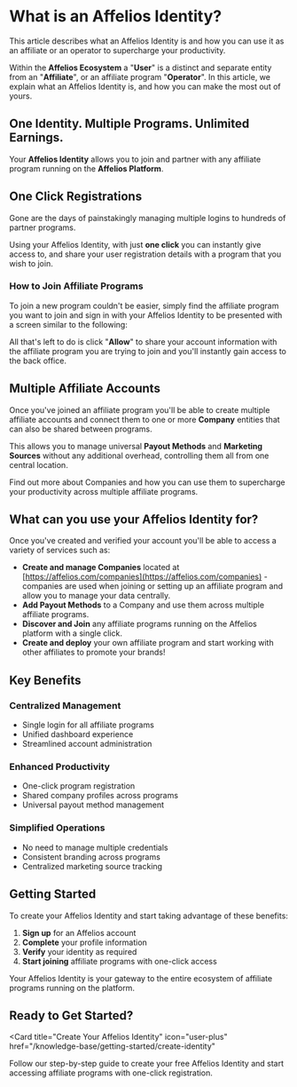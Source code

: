 # What is an Affelios Identity?

This article describes what an Affelios Identity is and how you can use it as an affiliate or an operator to supercharge your productivity.

Within the **Affelios Ecosystem** a "**User**" is a distinct and separate entity from an "**Affiliate**", or an affiliate program "**Operator**". In this article, we explain what an Affelios Identity is, and how you can make the most out of yours.

## One Identity. Multiple Programs. Unlimited Earnings.

Your **Affelios Identity** allows you to join and partner with any affiliate program running on the **Affelios Platform**.

## One Click Registrations

Gone are the days of painstakingly managing multiple logins to hundreds of partner programs.

Using your Affelios Identity, with just **one click** you can instantly give access to, and share your user registration details with a program that you wish to join.

### How to Join Affiliate Programs

To join a new program couldn't be easier, simply find the affiliate program you want to join and sign in with your Affelios Identity to be presented with a screen similar to the following:

All that's left to do is click "**Allow**" to share your account information with the affiliate program you are trying to join and you'll instantly gain access to the back office.

## Multiple Affiliate Accounts

Once you've joined an affiliate program you'll be able to create multiple affiliate accounts and connect them to one or more **Company** entities that can also be shared between programs.

This allows you to manage universal **Payout Methods** and **Marketing Sources** without any additional overhead, controlling them all from one central location.

Find out more about Companies and how you can use them to supercharge your productivity across multiple affiliate programs.

## What can you use your Affelios Identity for?

Once you've created and verified your account you'll be able to access a variety of services such as:

- **Create and manage Companies** located at [https://affelios.com/companies](https://affelios.com/companies) - companies are used when joining or setting up an affiliate program and allow you to manage your data centrally.
- **Add Payout Methods** to a Company and use them across multiple affiliate programs.
- **Discover and Join** any affiliate programs running on the Affelios platform with a single click.
- **Create and deploy** your own affiliate program and start working with other affiliates to promote your brands!

## Key Benefits

### Centralized Management
- Single login for all affiliate programs
- Unified dashboard experience
- Streamlined account administration

### Enhanced Productivity
- One-click program registration
- Shared company profiles across programs
- Universal payout method management

### Simplified Operations
- No need to manage multiple credentials
- Consistent branding across programs
- Centralized marketing source tracking

## Getting Started

To create your Affelios Identity and start taking advantage of these benefits:

1. **Sign up** for an Affelios account
2. **Complete** your profile information
3. **Verify** your identity as required
4. **Start joining** affiliate programs with one-click access

Your Affelios Identity is your gateway to the entire ecosystem of affiliate programs running on the platform.

## Ready to Get Started?

<Card
  title="Create Your Affelios Identity"
  icon="user-plus"
  href="/knowledge-base/getting-started/create-identity"
>
  Follow our step-by-step guide to create your free Affelios Identity and start accessing affiliate programs with one-click registration.
</Card>

